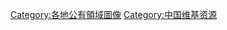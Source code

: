 {{emptycat}}
{{commonscat|PD China}}
{{Image template notice|PD-China|free=yes}}

[[Category:各地公有領域圖像|Category:各地公有領域圖像]]
[[Category:中国维基资源|Category:中国维基资源]]